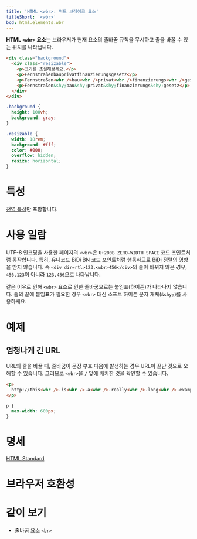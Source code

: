 ```yaml
---
title: 'HTML <wbr>: 워드 브레이크 요소'
titleShort: '<wbr>'
bcd: html.elements.wbr
---
```


**HTML `<wbr>` 요소**는 브라우저가 현재 요소의 줄바꿈 규칙을 무시하고 줄을 바꿀 수 있는 위치를 나타냅니다.

```html hidden name=demo
<div class="background">
  <div class="resizable">
    <p>크기를 조절해보세요.</p>
    <p>Fernstraßenbauprivatfinanzierungsgesetz</p>
    <p>Fernstraßen<wbr />bau<wbr />privat<wbr />finanzierungs<wbr />gesetz</p>
    <p>Fernstraßen&shy;bau&shy;privat&shy;finanzierungs&shy;gesetz</p>
  </div>
</div>
```

```css hidden name=demo
.background {
  height: 100vh;
  background: gray;
}

.resizable {
  width: 18rem;
  background: #fff;
  color: #000;
  overflow: hidden;
  resize: horizontal;
}
```

<LiveExample height={240} lang="html" name="demo" />

# 특성

[전역 특성](/docs/Web/HTML/Global_attributes)만 포함합니다.

# 사용 일람

UTF-8 인코딩을 사용한 페이지의 `<wbr>`은 `U+200B ZERO-WIDTH SPACE` 코드 포인트처럼 동작합니다. 특히, 유니코드 BiDi BN 코드 포인트처럼 행동하므로 [BiDi](https://developer.mozilla.org/en-US/docs/Glossary/BiDi) 정렬의 영향을 받지 않습니다. 즉 `<div dir=rtl>123,<wbr>456</div>`의 줄이 바뀌지 않은 경우, `456,123`이 아니라 `123,456`으로 나타납니다.

같은 이유로 인해 `<wbr>` 요소로 인한 줄바꿈으로는 붙임표(하이픈)가 나타나지 않습니다. 줄의 끝에 붙임표가 필요한 경우 `<wbr>` 대신 소프트 하이픈 문자 개체(`&shy;`)를 사용하세요.

# 예제

## 엄청나게 긴 URL

URL의 줄을 바꿀 때, 줄바꿈이 문장 부호 다음에 발생하는 경우 URL이 끝난 것으로 오해할 수 있습니다. 그러므로 `<wbr>`을 `/` 앞에 배치한 것을 확인할 수 있습니다.

```html hidden name=long
<p>
  http://this<wbr />.is<wbr />.a<wbr />.really<wbr />.long<wbr />.example<wbr />.com/with<wbr />/deeper<wbr />/level<wbr />/pages<wbr />/deeper<wbr />/level<wbr />/pages<wbr />/deeper<wbr />/level<wbr />/pages<wbr />/deeper<wbr />/level<wbr />/pages<wbr />/deeper<wbr />/level<wbr />/pages
</p>
```

```css editable=false hidden name=long hidden
p {
  max-width: 600px;
}
```

<LiveExample name="long" height={140} />

# 명세

[HTML Standard](https://html.spec.whatwg.org/multipage/semantics.html#the-wbr-element)

# 브라우저 호환성

<BrowserCompat data={props.bcd} />

# 같이 보기

- 줄바꿈 요소 [`<br>`](./br)
